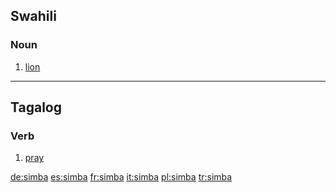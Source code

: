 {{see|Simba}}
==Swahili==

===Noun===
{{infl|sw|noun}}

# [[lion]]

----

==Tagalog==

===Verb===
{{infl|tl|verb}}

# [[pray]]

[[de:simba]]
[[es:simba]]
[[fr:simba]]
[[it:simba]]
[[pl:simba]]
[[tr:simba]]